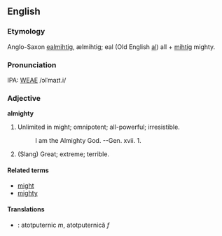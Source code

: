 ==English==
===Etymology===
Anglo-Saxon [[ealmihtig]], ælmihtig; eal (Old English [[al]]) all + [[mihtig]] mighty.

===Pronunciation===
IPA: [[WEAE]] /ɔlˈmaɪt.i/

===Adjective===
'''almighty'''

# Unlimited in might; omnipotent; all-powerful; irresistible.
#:    I am the Almighty God. --Gen. xvii. 1.
# (Slang) Great; extreme; terrible.
<!-- material copied from Webster's Revised Unabridged Dictionary (1913) -->

====Related terms====
*[[might]]
*[[mighty]]
====Translations====
*{{ro}}: atotputernic ''m'', atotputernică ''f''